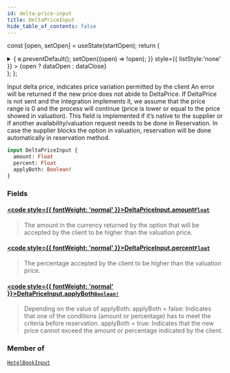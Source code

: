 ```yaml
---
id: delta-price-input
title: DeltaPriceInput
hide_table_of_contents: false
---
```






const [open, setOpen] = useState(startOpen);
return (
<details {...(open ? { open: true } : {})} className="details" style={{ border:'none', boxShadow:'none', background:'var(--ifm-background-color)' }}>
<summary
onClick={(e) => {
e.preventDefault();
setOpen((open) => !open);
}}
style={{ listStyle:'none' }} >
{open ? dataOpen : dataClose}
</summary>
{open && children}
</details>
);
};

Input delta price, indicates price variation permitted by the client
An error will be returned if the new price does not abide to DeltaPrice. If DeltaPrice is not sent and the integration implements it, we assume that the price range is 0 and the process will continue
(price is lower or equal to the price showed in valuation).
This field is implemented if it’s native to the supplier or if another availability/valuation request needs to be done in Reservation. In case the supplier blocks the option in valuation, reservation
will be done automatically in reservation method.

```graphql
input DeltaPriceInput {
  amount: Float
  percent: Float
  applyBoth: Boolean!
}
```

### Fields

#### [<code style={{ fontWeight: 'normal' }}>DeltaPriceInput.<b>amount</b></code>](#)<Bullet />[`Float`](/api/scalars/float) <Badge class="badge badge--secondary" text="scalar"/>

> The amount in the currency returned by the option that will be accepted by the client to be higher than the valuation price.

#### [<code style={{ fontWeight: 'normal' }}>DeltaPriceInput.<b>percent</b></code>](#)<Bullet />[`Float`](/api/scalars/float) <Badge class="badge badge--secondary" text="scalar"/>

> The percentage accepted by the client to be higher than the valuation price.

#### [<code style={{ fontWeight: 'normal' }}>DeltaPriceInput.<b>applyBoth</b></code>](#)<Bullet />[`Boolean!`](/api/scalars/boolean) <Badge class="badge badge--secondary" text="non-null"/> <Badge class="badge badge--secondary" text="scalar"/>

> Depending on the value of applyBoth:
> applyBoth = false: Indicates that one of the conditions (amount or percentage) has to meet the criteria before reservation.
> applyBoth = true: Indicates that the new price cannot exceed the amount or percentage indicated by the client.

### Member of

[`HotelBookInput`](/api/inputs/hotel-book-input) <Badge class="badge badge--secondary" text="input"/>
